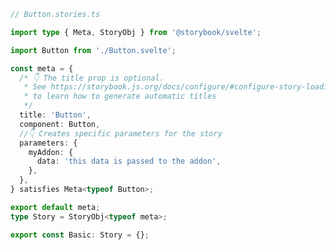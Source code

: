 ```ts
// Button.stories.ts

import type { Meta, StoryObj } from '@storybook/svelte';

import Button from './Button.svelte';

const meta = {
  /* 👇 The title prop is optional.
   * See https://storybook.js.org/docs/configure/#configure-story-loading
   * to learn how to generate automatic titles
   */
  title: 'Button',
  component: Button,
  //👇 Creates specific parameters for the story
  parameters: {
    myAddon: {
      data: 'this data is passed to the addon',
    },
  },
} satisfies Meta<typeof Button>;

export default meta;
type Story = StoryObj<typeof meta>;

export const Basic: Story = {};
```
